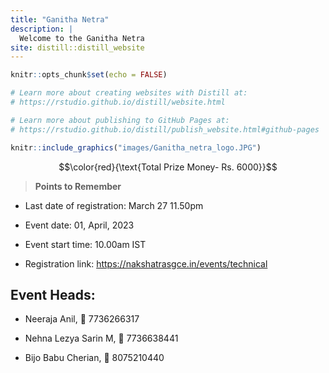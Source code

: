 ---
title: "Ganitha Netra"
description: |
  Welcome to the Ganitha Netra
site: distill::distill_website
---

```{r setup, include=FALSE}
knitr::opts_chunk$set(echo = FALSE)

# Learn more about creating websites with Distill at:
# https://rstudio.github.io/distill/website.html

# Learn more about publishing to GitHub Pages at:
# https://rstudio.github.io/distill/publish_website.html#github-pages

```

```{r ,fig.align = 'center',out.width="50%"}
knitr::include_graphics("images/Ganitha_netra_logo.JPG")
```

$$\color{red}{\text{Total Prize Money- Rs. 6000}}$$

>**Points to Remember**

* Last date of registration: March 27 11.50pm

* Event date: 01, April, 2023

* Event start time: 10.00am IST

* Registration link: <https://nakshatrasgce.in/events/technical>

## Event Heads:

- Neeraja Anil, 📱 7736266317

- Nehna Lezya Sarin M, 📱 7736638441

- Bijo Babu Cherian, 📱 8075210440

